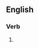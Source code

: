 ==English==

===Verb===
{{head|en|present participle}}

# {{present participle of|deodorize|lang=en|nocat=1}}